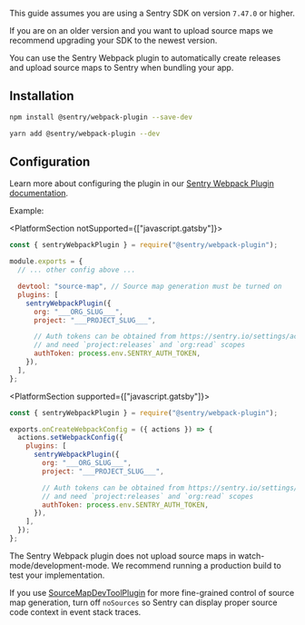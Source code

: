 <Note>

This guide assumes you are using a Sentry SDK on version `7.47.0` or higher.

If you are on an older version and you want to upload source maps we recommend upgrading your SDK to the newest version.

</Note>

You can use the Sentry Webpack plugin to automatically create releases and upload source maps to Sentry when bundling your app.

## Installation

```bash {tabTitle:npm}
npm install @sentry/webpack-plugin --save-dev
```

```bash {tabTitle:Yarn}
yarn add @sentry/webpack-plugin --dev
```

## Configuration

Learn more about configuring the plugin in our [Sentry Webpack Plugin documentation](https://www.npmjs.com/package/@sentry/webpack-plugin).

Example:

<PlatformSection notSupported={["javascript.gatsby"]}>

```javascript {filename:webpack.config.js}
const { sentryWebpackPlugin } = require("@sentry/webpack-plugin");

module.exports = {
  // ... other config above ...

  devtool: "source-map", // Source map generation must be turned on
  plugins: [
    sentryWebpackPlugin({
      org: "___ORG_SLUG___",
      project: "___PROJECT_SLUG___",

      // Auth tokens can be obtained from https://sentry.io/settings/account/api/auth-tokens/
      // and need `project:releases` and `org:read` scopes
      authToken: process.env.SENTRY_AUTH_TOKEN,
    }),
  ],
};
```

</PlatformSection>

<PlatformSection supported={["javascript.gatsby"]}>

```javascript {filename:gatsby-node.js}
const { sentryWebpackPlugin } = require("@sentry/webpack-plugin");

exports.onCreateWebpackConfig = ({ actions }) => {
  actions.setWebpackConfig({
    plugins: [
      sentryWebpackPlugin({
        org: "___ORG_SLUG___",
        project: "___PROJECT_SLUG___",

        // Auth tokens can be obtained from https://sentry.io/settings/account/api/auth-tokens/
        // and need `project:releases` and `org:read` scopes
        authToken: process.env.SENTRY_AUTH_TOKEN,
      }),
    ],
  });
};
```

</PlatformSection>

<Note>

The Sentry Webpack plugin does not upload source maps in watch-mode/development-mode.
We recommend running a production build to test your implementation.

</Note>

<Note>

If you use [SourceMapDevToolPlugin](https://webpack.js.org/plugins/source-map-dev-tool-plugin) for more fine-grained control of source map generation, turn off `noSources` so Sentry can display proper source code context in event stack traces.

</Note>
